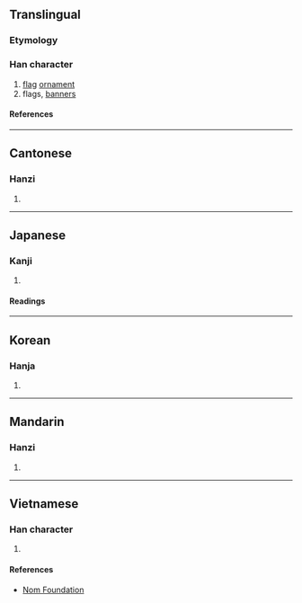 {{character info/new}}
==Translingual==

===Etymology===
{{Han compound|㫃|𣎵|c1=s|c2=p|ls=psc}}

===Han character===
{{Han char|rn=70|rad=方|as=06|sn=10|four=08227|canj=YSOJB|ids=⿸⿰方𠂉巿}}

# [[flag]] [[ornament]]
# flags, [[banner]]s

====References====
{{Han ref|kx=0483.080|dkj=13646|dj=0845.040|hdz=32177.030|uh=65C6}}

----

==Cantonese==

===Hanzi===
{{yue-hanzi|jyut=[[pui3]]|y=pui3}}

# {{defn|lang=yue|sort=方06}}

----

==Japanese==

===Kanji===
{{ja-kanji|grade=|rs=方06}}

# {{defn|lang=ja|sort=方06}}

====Readings====
{{ja-readings
|on=はい
|kun=はた
}}

----

==Korean==

===Hanja===
{{ko-hanja|패}}

# {{defn|lang=ko|sort=方06}}

----

==Mandarin==

===Hanzi===
{{cmn-hanzi|pin=[[pèi]] ([[pei4]])|wg=p'ei<sup>4</sup>}}

# {{defn|lang=cmn|sort=方06}}

----

==Vietnamese==

===Han character===
{{vi-readings|rs=方06|reading=bái}}

# {{defn|lang=vi|sort=方06}}

====References====
* [http://nomfoundation.org/common/nom_details.php?codepoint=65c6 Nom Foundation]